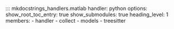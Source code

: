 
::: mkdocstrings_handlers.matlab
    handler: python
    options:
      show_root_toc_entry: true
      show_submodules: true
      heading_level: 1
      members:
        - handler
        - collect
        - models
        - treesitter
